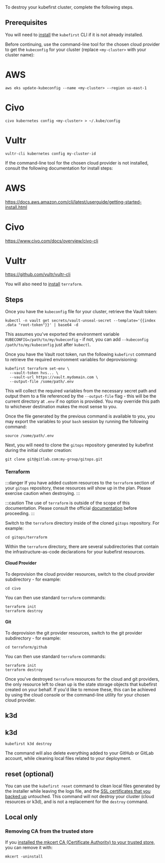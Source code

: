To destroy your kubefirst cluster, complete the following steps.

## Prerequisites

You will need to [install](http://localhost:3000/overview.md#install-the-kubefirst-cli) the `kubefirst` CLI if it is not already installed.

Before continuing, use the command-line tool for the chosen cloud provider to get the `kubeconfig` for your cluster (replace `<my-cluster>` with your cluster name):

<!--tabs-->

# AWS

```shell
aws eks update-kubeconfig --name <my-cluster> --region us-east-1
```

# Civo

```shell
civo kubernetes config <my-cluster> > ~/.kube/config
```

# Vultr

```shell
vultr-cli kubernetes config my-cluster-id
```

<!--/tabs-->

If the command-line tool for the chosen cloud provider is not installed, consult the following documentation for install steps:

<!--tabs-->

# AWS

<https://docs.aws.amazon.com/cli/latest/userguide/getting-started-install.html>

# Civo

<https://www.civo.com/docs/overview/civo-cli>

# Vultr

<https://github.com/vultr/vultr-cli>

<!--/tabs-->

You will also need to [install](https://developer.hashicorp.com/terraform/tutorials/aws-get-started/install-cli) `terraform`.

## Steps

Once you have the `kubeconfig` file for your cluster, retrieve the Vault token:

```shell
kubectl -n vault get secrets/vault-unseal-secret --template='{{index .data "root-token"}}' | base64 -d
```

This assumes you've exported the environment variable `KUBECONFIG=/path/to/my/kubeconfig` - if not, you can add `--kubeconfig /path/to/my/kubeconfig` just after `kubectl`.

Once you have the Vault root token, run the following `kubefirst` command to retrieve the required environment variables for deprovisioning:

```shell
kubefirst terraform set-env \
  --vault-token hvs... \
  --vault-url https://vault.mydomain.com \
  --output-file /some/path/.env
```

This will collect the required variables from the necessary secret path and output them to a file referenced by the `--output-file` flag - this will be the current directory at `.env` if no option is provided. You may override this path to whichever destination makes the most sense to you.

Once the file generated by the previous command is available to you, you may export the variables to your `bash` session by running the following command:

```shell
source /some/path/.env
```

Next, you will need to clone the `gitops` repository generated by kubefirst during the initial cluster creation:

```shell
git clone git@gitlab.com:my-group/gitops.git
```

### Terraform

:::danger
If you have added custom resources to the `terraform` section of your `gitops` repository, these resources _will_ show up in the plan. Please exercise caution when destroying.
:::

:::caution
The use of `terraform` is outside of the scope of this documentation. Please consult the official [documentation](https://developer.hashicorp.com/terraform/cli/commands/destroy) before proceeding.
:::

Switch to the `terraform` directory inside of the cloned `gitops` repository. For example:

```shell
cd gitops/terraform
```

Within the `terraform` directory, there are several subdirectories that contain the infrastructure-as-code declarations for your kubefirst resources.

#### Cloud Provider

To deprovision the cloud provider resources, switch to the cloud provider subdirectory - for example:

```shell
cd civo
```

You can then use standard `terraform` commands:

```shell
terraform init
terraform destroy
```

#### Git

To deprovision the git provider resources, switch to the git provider subdirectory - for example:

```shell
cd terraform/github
```

You can then use standard `terraform` commands:

```shell
terraform init
terraform destroy
```

Once you've destroyed `terraform` resources for the cloud and git providers, the only resource left to clean up is the state storage objects that kubefirst created on your behalf. If you'd like to remove these, this can be achieved by using the cloud console or the command-line utility for your chosen cloud provider.

## k3d

<!--tabs-->

## k3d

```shell
kubefirst k3d destroy
```

<!--/tabs-->

The command will also delete everything added to your GitHub or GitLab account, while cleaning local files related to your deployment.

## reset (optional)

You can use the `kubefirst reset` command to clean local files generated by the installer while leaving the logs file, and the [SSL certificates that you backed up](../aws/advanced/certificates.mdx#backup-and-restore-certificates) untouched. This command will not destroy your cluster (cloud resources or k3d), and is not a replacement for the `destroy` command.

## Local only

### Removing CA from the trusted store

If you [installed the mkcert CA (Certificate Authority) to your trusted store,](../k3d/quick-start/install.mdx#install-the-ca-certificate-authority-of-mkcert-in-your-trusted-store) you can remove it with:

```shell
mkcert -uninstall
```
